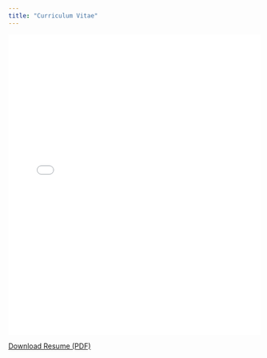 ```yaml
---
title: "Curriculum Vitae"
---
```


::: embed
<embed src="./Miles_LibbeyV_Resume_2025.pdf" type="application/pdf" width="100%" height="600px" />
:::

[Download Resume (PDF)](Miles_LibbeyV_Resume_2025.pdf){target="_blank"}